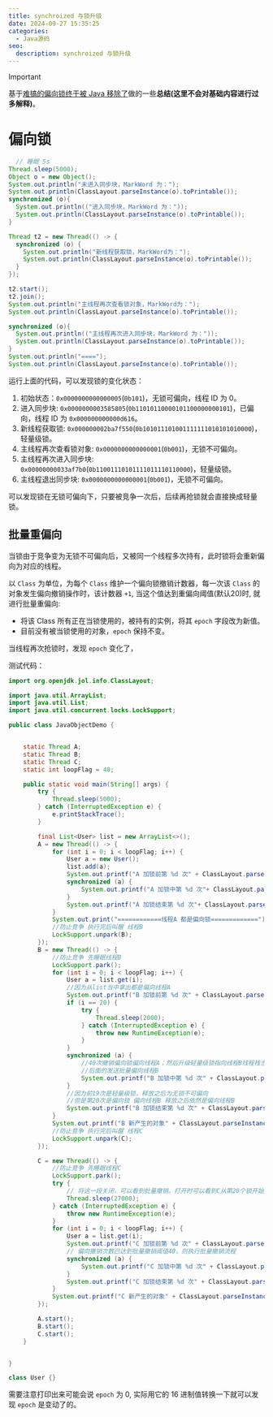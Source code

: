 ```yaml
---
title: synchroized 与锁升级
date: 2024-09-27 15:35:25
categories:
  - Java源码
seo:
  description: synchroized 与锁升级
---
```


> [!IMPORTANT]
> 基于[难搞的偏向锁终于被 Java 移除了](https://juejin.cn/post/7046921350065160206)做的一些**总结(这里不会对基础内容进行过多解释)**。

# 偏向锁

```java
  // 睡眠 5s
Thread.sleep(5000);
Object o = new Object();
System.out.println("未进入同步块，MarkWord 为：");
System.out.println(ClassLayout.parseInstance(o).toPrintable());
synchronized (o){
  System.out.println(("进入同步块，MarkWord 为："));
  System.out.println(ClassLayout.parseInstance(o).toPrintable());
}

Thread t2 = new Thread(() -> {
  synchronized (o) {
    System.out.println("新线程获取锁，MarkWord为：");
    System.out.println(ClassLayout.parseInstance(o).toPrintable());
  }
});

t2.start();
t2.join();
System.out.println("主线程再次查看锁对象，MarkWord为：");
System.out.println(ClassLayout.parseInstance(o).toPrintable());

synchronized (o){
  System.out.println(("主线程再次进入同步块，MarkWord 为："));
  System.out.println(ClassLayout.parseInstance(o).toPrintable());
}
System.out.println("====");
System.out.println(ClassLayout.parseInstance(o).toPrintable());
```

运行上面的代码，可以发现锁的变化状态：

1. 初始状态：`0x0000000000000005`(`0b101`)，无锁可偏向，线程 ID 为 0。
2. 进入同步块: `0x0000000003585805`(`0b11010110000101100000000101`)，已偏向，线程 ID 为 `0x000000000000d616`。
3. 新线程获取锁: `0x000000002ba7f550`(`0b101011101001111111010101010000`)，轻量级锁。
4. 主线程再次查看锁对象: `0x0000000000000001`(`0b001`)，无锁不可偏向。
5. 主线程再次进入同步块: `0x00000000033af7b0`(`0b11001110101111011110110000`)，轻量级锁。
6. 主线程退出同步块: `0x0000000000000001`(`0b001`)，无锁不可偏向。

可以发现锁在无锁可偏向下，只要被竞争一次后，后续再抢锁就会直接换成轻量锁。

## 批量重偏向

当锁由于竞争变为无锁不可偏向后，又被同一个线程多次持有，此时锁将会重新偏向为对应的线程。

以 `Class` 为单位，为每个 `Class` 维护一个偏向锁撤销计数器，每一次该 `Class` 的对象发生偏向撤销操作时，该计数器 `+1`, 当这个值达到重偏向阈值(默认20)时, 就进行批量重偏向:

- 将该 Class 所有正在当锁使用的，被持有的实例，将其 `epoch` 字段改为新值。
- 目前没有被当锁使用的对象，`epoch` 保持不变。

当线程再次抢锁时，发现 `epoch` 变化了，


测试代码：

```java
import org.openjdk.jol.info.ClassLayout;

import java.util.ArrayList;
import java.util.List;
import java.util.concurrent.locks.LockSupport;

public class JavaObjectDemo {


    static Thread A;
    static Thread B;
    static Thread C;
    static int loopFlag = 40;

    public static void main(String[] args) {
        try {
            Thread.sleep(5000);
        } catch (InterruptedException e) {
            e.printStackTrace();
        }

        final List<User> list = new ArrayList<>();
        A = new Thread(() -> {
            for (int i = 0; i < loopFlag; i++) {
                User a = new User();
                list.add(a);
                System.out.printf("A 加锁前第 %d 次" + ClassLayout.parseInstance(a).toPrintable(), i+1);
                synchronized (a) {
                    System.out.printf("A 加锁中第 %d 次"+ ClassLayout.parseInstance(a).toPrintable(), i+1);
                }
                System.out.printf("A 加锁结束第 %d 次"+ ClassLayout.parseInstance(a).toPrintable(), i+1);
            }
            System.out.print("============线程A 都是偏向锁=============");
            //防止竞争 执行完后叫醒 线程B
            LockSupport.unpark(B);
        });
        B = new Thread(() -> {
            //防止竞争 先睡眠线程B
            LockSupport.park();
            for (int i = 0; i < loopFlag; i++) {
                User a = list.get(i);
                //因为从list当中拿出都是偏向线程A
                System.out.printf("B 加锁前第 %d 次" + ClassLayout.parseInstance(a).toPrintable(), i+1);
                if (i == 20) {
                    try {
                        Thread.sleep(2000);
                    } catch (InterruptedException e) {
                        throw new RuntimeException(e);
                    }
                }
                synchronized (a) {
                    //40次撤销偏向锁偏向线程A；然后升级轻量级锁指向线程B线程栈当中的锁记录
                    //后面的发送批量偏向线程B
                    System.out.printf("B 加锁中第 %d 次" + ClassLayout.parseInstance(a).toPrintable(), i+1);
                }
                //因为前19次是轻量级锁，释放之后为无锁不可偏向
                //但是第20次是偏向锁 偏向线程B 释放之后依然是偏向线程B
                System.out.printf("B 加锁结束第 %d 次" + ClassLayout.parseInstance(a).toPrintable(), i+1);
            }
            System.out.printf("B 新产生的对象" + ClassLayout.parseInstance(new  User()).toPrintable());
            //防止竞争 执行完后叫醒 线程C
            LockSupport.unpark(C);
        });

        C = new Thread(() -> {
            //防止竞争 先睡眠线程C
            LockSupport.park();
            try {
                // 将这一段关闭，可以看到批量撤销。打开时可以看到C从第20个锁开始又进行了一次批量重偏向，epoch变为了2
                Thread.sleep(27000);
            } catch (InterruptedException e) {
                throw new RuntimeException(e);
            }
            for (int i = 0; i < loopFlag; i++) {
                User a = list.get(i);
                System.out.printf("C 加锁前第 %d 次" + ClassLayout.parseInstance(a).toPrintable(), i+1);
                // 偏向撤销次数已达到批量撤销阈值40，则执行批量撤销流程
                synchronized (a) {
                    System.out.printf("C 加锁中第 %d 次" + ClassLayout.parseInstance(a).toPrintable(), i+1);
                }
                System.out.printf("C 加锁结束第 %d 次" + ClassLayout.parseInstance(a).toPrintable(), i+1);
            }
            System.out.printf("C 新产生的对象" + ClassLayout.parseInstance(new  User()).toPrintable());
        });

        A.start();
        B.start();
        C.start();
    }


}

class User {}
```

需要注意打印出来可能会说 `epoch` 为 0, 实际用它的 16 进制值转换一下就可以发现 `epoch` 是变动了的。
